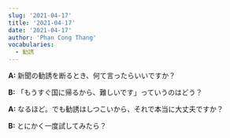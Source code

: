 ```yaml
---
slug: '2021-04-17'
title: '2021-04-17'
date: '2021-04-17'
author: 'Phan Cong Thang'
vocabularies:
  - 勧誘
---
```


**A:** 新聞の勧誘を断るとき、何て言ったらいいですか？

**B:** 「もうすぐ国に帰るから、難しいです」っていうのはどう？

**A:** なるほど。でも勧誘はしつこいから、それで本当に大丈夫ですか？

**B:** とにかく一度試してみたら？
